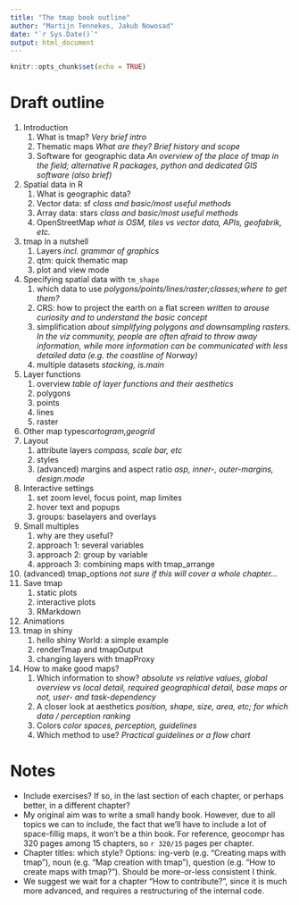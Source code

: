 ```yaml
---
title: "The tmap book outline"
author: "Martijn Tennekes, Jakub Nowosad"
date: "`r Sys.Date()`"
output: html_document
---
```

  
```r
knitr::opts_chunk$set(echo = TRUE)
```

# Draft outline

1. Introduction
    1. What is tmap? *Very brief intro*
    2. Thematic maps *What are they? Brief history and scope*
    3. Software for geographic data *An overview of the place of tmap in the field; alternative R packages, python and dedicated GIS software (also brief)*
2. Spatial data in R
    1. What is geographic data?
    2. Vector data: sf *class and basic/most useful methods*
    3. Array data: stars *class and basic/most useful methods*
    4. OpenStreetMap *what is OSM, tiles vs vector data, APIs, geofabrik, etc.*
3. tmap in a nutshell
    1. Layers *incl. grammar of graphics*
    2. qtm: quick thematic map
    3. plot and view mode
4. Specifying spatial data with `tm_shape`
    1. which data to use *polygons/points/lines/raster;classes;where to get them?*
    2. CRS: how to project the earth on a flat screen *written to arouse curiosity and to understand the basic concept*
    3. simplification *about simplifying polygons and downsampling rasters. In the viz community, people are often afraid to throw away information, while more information can be communicated with less detailed data (e.g. the coastline of Norway)*
    4. multiple datasets *stacking, is.main*
5. Layer functions
    1. overview *table of layer functions and their aesthetics*
    2. polygons
    3. points
    4. lines
    5. raster
6. Other map types*cartogram,geogrid*
7. Layout
    1. attribute layers *compass, scale bar, etc*
    2. styles
    3. (advanced) margins and aspect ratio *asp, inner-, outer-margins, design.mode*
8. Interactive settings
    1. set zoom level, focus point, map limites
    2. hover text and popups
    3. groups: baselayers and overlays
9. Small multiples
    1. why are they useful?
    2. approach 1: several variables
    3. approach 2: group by variable
    4. approach 3: combining maps with tmap_arrange
10. (advanced) tmap_options *not sure if this will cover a whole chapter...*
11. Save tmap
    1. static plots
    2. interactive plots
    3. RMarkdown
12. Animations
13. tmap in shiny
    1. hello shiny World: a simple example
    2. renderTmap and tmapOutput
    3. changing layers with tmapProxy
14. How to make good maps?
    1. Which information to show? *absolute vs relative values, global overview vs local detail, required geographical detail, base maps or not, user- and task-dependency*
    2. A closer look at aesthetics *position, shape, size, area, etc; for which data / perception ranking*
    3. Colors *color spaces, perception, guidelines*
    4. Which method to use? *Practical guidelines or a flow chart* 
    
    
# Notes

* Include exercises? If so, in the last section of each chapter, or perhaps better, in a different chapter?
* My original aim was to write a small handy book. However, due to all topics we can to include, the fact that we'll have to include a lot of space-fillig maps, it won't be a thin book.
For reference, geocompr has 320 pages among 15 chapters, so `r 320/15` pages per chapter.
* Chapter titles: which style? Options: ing-verb (e.g. "Creating maps with tmap"), noun (e.g. "Map creation with tmap"), question (e.g. "How to create maps with tmap?"). Should be more-or-less consistent I think.
* We suggest we wait for a chapter "How to contribute?", since it is much more advanced, and requires a restructuring of the internal code.

